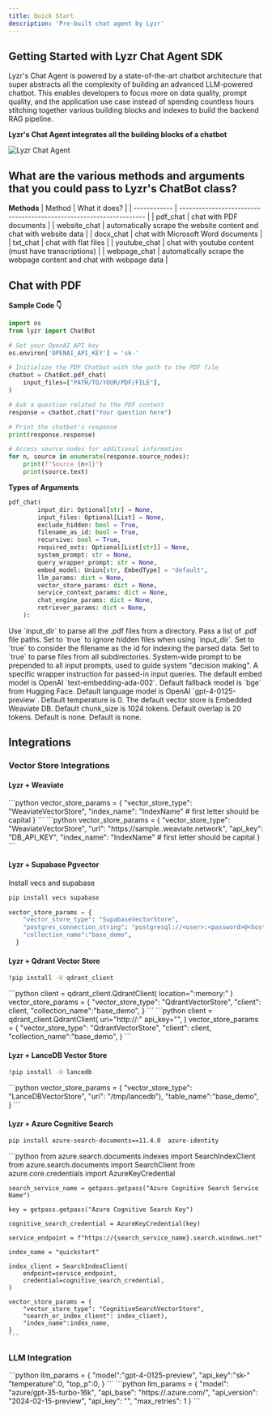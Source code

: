 ```yaml
---
title: Quick Start
description: 'Pre-built chat agent by Lyzr'
---
```


## Getting Started with Lyzr Chat Agent SDK

Lyzr's Chat Agent is powered by a state-of-the-art chatbot architecture that super abstracts all the complexity of building an advanced LLM-powered chatbot. This enables developers to focus more on data quality, prompt quality, and the application use case instead of spending countless hours stitching together various building blocks and indexes to build the backend RAG pipeline.

**Lyzr's Chat Agent integrates all the building blocks of a chatbot**

![Lyzr Chat Agent](../../../assets/images/pre-built-agents/chat-agent-chart.png)

## What are the various methods and arguments that you could pass to Lyzr's ChatBot class?

**Methods**
| Method       | What it does?                                                       |
| ------------ | ------------------------------------------------------------------- |
| pdf_chat     | chat with PDF documents                                             |
| website_chat | automatically scrape the website content and chat with website data |
| docx_chat    | chat with Microsoft Word documents                                  |
| txt_chat     | chat with flat files                                                |
| youtube_chat | chat with youtube content (must have transcriptions)                |
| webpage_chat | automatically scrape the webpage content and chat with webpage data |

## Chat with PDF

**Sample Code 👇**

```python
import os
from lyzr import ChatBot

# Set your OpenAI API key
os.environ['OPENAI_API_KEY'] = 'sk-'

# Initialize the PDF Chatbot with the path to the PDF file
chatbot = ChatBot.pdf_chat(
    input_files=["PATH/TO/YOUR/PDF/FILE"],
)

# Ask a question related to the PDF content
response = chatbot.chat("Your question here")

# Print the chatbot's response
print(response.response)

# Access source nodes for additional information
for n, source in enumerate(response.source_nodes):
    print(f"Source {n+1}")
    print(source.text)
```
**Types of Arguments**

```python
pdf_chat(
        input_dir: Optional[str] = None,
        input_files: Optional[List] = None,
        exclude_hidden: bool = True,
        filename_as_id: bool = True,
        recursive: bool = True,
        required_exts: Optional[List[str]] = None,
        system_prompt: str = None,
        query_wrapper_prompt: str = None,
        embed_model: Union[str, EmbedType] = "default",
        llm_params: dict = None,
        vector_store_params: dict = None,
        service_context_params: dict = None,
        chat_engine_params: dict = None,
        retriever_params: dict = None,
    ):
```

<ParamField path="input_dir" type="string">
    Use `input_dir` to parse all the .pdf files from a directory.
</ParamField>

<ParamField path="input_files" type="list">
    Pass a list of .pdf file paths.
</ParamField>

<ParamField path="exclude_hidden" type="boolean">
    Set to `true` to ignore hidden files when using `input_dir`.
</ParamField>

<ParamField path="filename_as_id" type="boolean">
    Set to `true` to consider the filename as the id for indexing the parsed data.
</ParamField>

<ParamField path="recursive" type="boolean">
    Set to `true` to parse files from all subdirectories.
</ParamField>

<ParamField path="system_prompt" type="string">
    System-wide prompt to be prepended to all input prompts, used to guide system "decision making".
</ParamField>

<ParamField path="query_wrapper_prompt" type="string">
    A specific wrapper instruction for passed-in input queries.
</ParamField>

<ParamField path="embed_model" type="string">
    The default embed model is OpenAI `text-embedding-ada-002`. Default fallback model is `bge` from Hugging Face.
</ParamField>

<ParamField path="llm_params" type="object">
    Default language model is OpenAI `gpt-4-0125-preview`. Default temperature is 0.
</ParamField>

<ParamField path="vector_store_params" type="object">
    The default vector store is Embedded Weaviate DB.
</ParamField>

<ParamField path="service_context_params" type="object">
    Default chunk_size is 1024 tokens. Default overlap is 20 tokens.
</ParamField>

<ParamField path="chat_engine_params" type="object">
    Default is none.
</ParamField>

<ParamField path="retriever_params" type="object">
    Default is none.
</ParamField>

## Integrations

### Vector Store Integrations

#### Lyzr + Weaviate

<AccordionGroup>
    <Accordion title="Local Embedded">
    ```python
    vector_store_params = {
        "vector_store_type": "WeaviateVectorStore",
        "index_name": "IndexName" # first letter should be capital
    }
    ```
    </Accordion>
    <Accordion title="Cloud / Self Hosted">
    ```python
    vector_store_params = {
        "vector_store_type": "WeaviateVectorStore",
        "url": "https://sample..weaviate.network",
        "api_key": "DB_API_KEY",
        "index_name": "IndexName" # first letter should be capital
    }
    ```
    </Accordion>
</AccordionGroup>

#### Lyzr + Supabase Pgvector
Install vecs and supabase
```bash
pip install vecs supabase
```

```python
vector_store_params = {
    "vector_store_type": "SupabaseVectorStore",
    "postgres_connection_string": "postgresql://<user>:<password>@<host>:<port>/<db_name>",
    "collection_name":"base_demo",
  }
```

#### Lyzr + Qdrant Vector Store
```bash
!pip install -U qdrant_client
```

<AccordionGroup>
    <Accordion title="Local Embedded">
    ```python
    client = qdrant_client.QdrantClient(
            location=":memory:" 
    )
    vector_store_params = {
        "vector_store_type": "QdrantVectorStore",
        "client": client,
        "collection_name":"base_demo",
    }
    ```
    </Accordion>
    <Accordion title="Cloud / Self Hosted">
    ```python
    client = qdrant_client.QdrantClient( 
        uri="http://<host>:<port>"
        api_key="<qdrant-api-key>",
    )
    vector_store_params = {
        "vector_store_type": "QdrantVectorStore",
        "client": client,
        "collection_name":"base_demo",
    }
    ```
    </Accordion>
</AccordionGroup>

#### Lyzr + LanceDB Vector Store
```bash
!pip install -U lancedb
```

<Accordion title="Local Embedded">
    ```python
    vector_store_params = {
        "vector_store_type": "LanceDBVectorStore",
        "uri": "/tmp/lancedb"),
        "table_name":"base_demo",
    }
    ```
</Accordion>

#### Lyzr + Azure Cognitive Search
```bash
pip install azure-search-documents==11.4.0  azure-identity
```

 <Accordion title="Cloud / Self Hosted">
    ```python
    from azure.search.documents.indexes import SearchIndexClient
    from azure.search.documents import SearchClient
    from azure.core.credentials import AzureKeyCredential

    search_service_name = getpass.getpass("Azure Cognitive Search Service Name")

    key = getpass.getpass("Azure Cognitive Search Key")

    cognitive_search_credential = AzureKeyCredential(key)

    service_endpoint = f"https://{search_service_name}.search.windows.net"

    index_name = "quickstart"

    index_client = SearchIndexClient(
        endpoint=service_endpoint,
        credential=cognitive_search_credential,
    )

    vector_store_params = {
        "vector_store_type": "CognitiveSearchVectorStore",
        "search_or_index_client": index_client),
        "index_name":index_name,
    }
    ```
</Accordion>


### LLM Integration

<AccordionGroup>
    <Accordion title="Lyzr + OpenAI">
    ```python
    llm_params = {
        "model":"gpt-4-0125-preview",
        "api_key":"sk-"
        "temperature":0,
        "top_p":0,
    }
    ``` 
    </Accordion>
    <Accordion title="Lyzr + Azure OpenAI">
    ```python
    llm_params = {
        "model": "azure/gpt-35-turbo-16k",
        "api_base": "https://<deployment_namer>.azure.com/",
        "api_version": "2024-02-15-preview",
        "api_key": "<YOUR-API-KEY>",
        "max_retries": 1
    }
    ```
    </Accordion>
</AccordionGroup>
